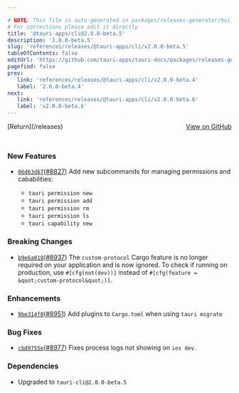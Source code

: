 ```yaml
---

# NOTE: This file is auto-generated in packages/releases-generator/build.ts
# For corrections please edit it directly
title: '@tauri-apps/cli@2.0.0-beta.5'
description: '2.0.0-beta.5'
slug: 'references/releases/@tauri-apps/cli/v2.0.0-beta.5'
tableOfContents: false
editUrl: 'https://github.com/tauri-apps/tauri-docs/packages/releases-generator/build.ts'
pagefind: false
prev:
   link: 'references/releases/@tauri-apps/cli/v2.0.0-beta.4'
   label: '2.0.0-beta.4'
next:
   link: 'references/releases/@tauri-apps/cli/v2.0.0-beta.6'
   label: 'v2.0.0-beta.6'
---
```


<div style="margin-bottom:3rem; display: flex; justify-content: space-between; align-items: center"><span>[Return](/releases)</span><span><a href="https://github.com/tauri-apps/tauri/releases/tag/@tauri-apps/cli-v2.0.0-beta.5">View on GitHub</a></span></div>

### New Features

- [`06d63d67`](https://www.github.com/tauri-apps/tauri/commit/06d63d67a061459dd533ddcae755922427a6dfc5)([#8827](https://www.github.com/tauri-apps/tauri/pull/8827)) Add new subcommands for managing permissions and cababilities:

  - `tauri permission new`
  - `tauri permission add`
  - `tauri permission rm`
  - `tauri permission ls`
  - `tauri capability new`

### Breaking Changes

- [`b9e6a018`](https://www.github.com/tauri-apps/tauri/commit/b9e6a01879d9233040f3d3fab11c59e70563da7e)([#8937](https://www.github.com/tauri-apps/tauri/pull/8937)) The `custom-protocol` Cargo feature is no longer required on your application and is now ignored. To check if running on production, use `#[cfg(not(dev))]` instead of `#[cfg(feature = &quot;custom-protocol&quot;)]`.

### Enhancements

- [`9be314f0`](https://www.github.com/tauri-apps/tauri/commit/9be314f07a4ca5d14433d41919492f3e91b5536a)([#8951](https://www.github.com/tauri-apps/tauri/pull/8951)) Add plugins to `Cargo.toml` when using `tauri migrate`

### Bug Fixes

- [`cbd9755e`](https://www.github.com/tauri-apps/tauri/commit/cbd9755e0926a7e47e59deb50f4bb93d621791a5)([#8977](https://www.github.com/tauri-apps/tauri/pull/8977)) Fixes process logs not showing on `ios dev`.

### Dependencies

- Upgraded to `tauri-cli@2.0.0-beta.5`

